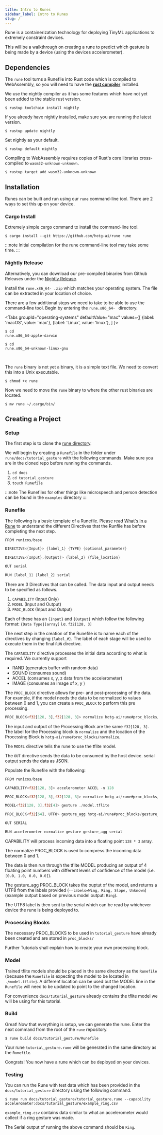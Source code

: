 ```yaml
---
title: Intro to Runes
sidebar_label: Intro to Runes
slug: /
---
```


Rune is a containerization technology for deploying TinyML applications to extremely constraint devices.

This will be a walkthrough on creating a rune to predict which gesture is being made by a device (using the devices accelerometer).

## Dependencies

The `rune` tool turns a Runefile into Rust code which is compiled to WebAssembly, so you will need to have the [**rust compiler**](https://rustup.rs/) installed.

We use the nightly compiler as it has some features which have not yet been added to the stable rust version.

```console
$ rustup toolchain install nightly
```

If you already have nightly installed, make sure you are running the latest version.

```console
$ rustup update nightly
```

Set nightly as your default.

```console
$ rustup default nightly
```

Compiling to WebAssembly requires copies of Rust's core libraries cross-compiled to `wasm32-unknown-unknown`.

```console
$ rustup target add wasm32-unknown-unknown
```

## Installation

Runes can be built and run using our `rune` command-line tool. There are 2 ways to set this up on your device.

### Cargo Install

Extremely simple cargo command to install the command-line tool.

```console
$ cargo install --git https://github.com/hotg-ai/rune rune
```

:::note
Initial compilation for the rune command-line tool may take some time.
:::

### Nightly Release

Alternatively, you can download our pre-compiled binaries from Github Releases under the [Nightly Release](https://github.com/hotg-ai/rune/releases/tag/nightly).

Install the `rune.x86_64- .zip` which matches your operating system. The file can be extracted in your location of choice.

There are a few additional steps we need to take to be able to use the command-line tool. Begin by entering the `rune.x86_64- ` directory.

<Tabs
  groupId="operating-systems"
  defaultValue="mac"
  values={[
    {label: 'macOS', value: 'mac'},
    {label: 'Linux', value: 'linux'},
  ]
}>
  <TabItem value="mac"><pre><code>$ cd rune.x86_64-apple-darwin</code></pre></TabItem>
  <TabItem value="linux"><pre><code>$ cd rune.x86_64-unknown-linux-gnu</code></pre></TabItem>
</Tabs> <br />

The `rune` binary is not yet a binary, it is a simple text file. We need to convert this into a Unix executable.

```console
$ chmod +x rune
```

Now we need to move the `rune` binary to where the other rust binaries are located.

```console
$ mv rune ~/.cargo/bin/
```

## Creating a Project

### Setup

The first step is to clone the [rune directory](https://github.com/hotg-ai/rune).

We will begin by creating a `Runefile` in the folder under `rune/docs/tutorial_gesture` with the following commands. Make sure you are in the cloned repo before running the commands.

1. `cd docs`
2. `cd tutorial_gesture`
3. `touch Runefile`

:::note
The Runefiles for other things like microspeech and person detection can be found in the `examples` directory
:::

### Runefile

The following is a basic template of a Runefile. Please read [What's In a Rune](https://tinyverse.substack.com/p/whats-in-a-rune) to understand the different Directives that the Runfile has before completing the next step.

```rust
FROM runicos/base

DIRECTIVE<{Input}> {label_1} {TYPE} {optional_parameter}

DIRECTIVE<{Input},{Output}> {label_2} {file_location}

OUT serial

RUN {label_1} {label_2} serial
```

There are 3 Directives that can be called. The data input and output needs to be specified as follows.

1. `CAPABILITY` (Input Only)
2. `MODEL` (Input and Output)
3. `PROC_BLOCK` (Input and Output)

Each of these has an `{Input}` and `{Output}` which follow the following format:
      `{Data Type}[array]` i.e. `f32[128, 3]`

The next step in the creation of the Runefile is to name each of the directives by changing `{label_#}`. The label of each stage will be used to execute them in the final `RUN` directive.

The `CAPABILITY` directive processes the initial data according to what is required. We currently support

- RAND (generates buffer with random data)
- SOUND (consumes sound)
- ACCEL (consumes x, y, z data from the accelerometer)
- IMAGE (consumes an image of x, y )

The `PROC_BLOCK` directive allows for pre- and post-processing of the data. For example, if the model needs the data to be normalized to values between 0 and 1, you can create a `PROC_BLOCK` to perform this pre processing.

```rust
PROC_BLOCK<f32[128, 3],f32[128, 3]> normalize hotg-ai/rune#proc_blocks/normalize
```

The input and output of the Processing Block are the same `f32[128, 3]`. The label for the Processing block is `normalize` and the location of the Processing Block is `hotg-ai/rune#proc_blocks/normalize`.

The `MODEL` directive tells the rune to use the tflite model.

The `OUT` directive sends the data to be consumed by the host  device. serial output sends the data as JSON.

Populate the Runefile with the following:

```rust title="Runefile"
FROM runicos/base

CAPABILITY<f32[128, 3]> accelerometer ACCEL -n 128

PROC_BLOCK<f32[128, 3],f32[128, 3]> normalize hotg-ai/rune#proc_blocks/normalize

MODEL<f32[128, 3],f32[4]> gesture ./model.tflite

PROC_BLOCK<f32[64], UTF8> gesture_agg hotg-ai/rune#proc_blocks/gesture_agg --labels=Wing,Ring,Slope,Unknown

OUT SERIAL

RUN accelerometer normalize gesture gesture_agg serial
```

CAPABILITY will process incoming data into a floating point `128 * 3` array.

The normalize PROC_BLOCK is used to compress the incoming data between 0 and 1.

The data is then run through the tflite MODEL producing an output of 4 floating point numbers with different levels of confidence of the model (i.e. `[0.0, 1.0, 0.0, 0.0]`).

The gesture_agg PROC_BLOCK takes the ouptut of the model, and returns a UTF8 from the labels provided (`--labels=Wing, Ring, Slope, Unknown`)
(example output based on previous model output: `Ring`).

The UTF8 label is then sent to the serial which can be read by whichever device the rune is being deployed to.

### Processing Blocks

The necessary PROC_BLOCKS to be used in `tutorial_gesture` have already been created and are stored in `proc_blocks/`

Further Tutorials shall explain how to create your own processing block.

### Model

Trained tflite models should be placed in the same directory as the `Runefile` (because the `Runefile` is expecting the model to be located in `./model.tflite`). A different location can be used but the MODEL line in the `Runefile` will need to be updated to point to the changed location.

For convenience `docs/tutorial_gesture` already contains the tflite model we will be using for this tutorial.

### Build

Great! Now that everything is setup, we can generate the rune. Enter the next command from the root of the `rune` repository.

```console
$ rune build docs/tutorial_gesture/Runefile
```

Your rune `tutorial_gesture.rune` will be generated in the same directory as the `Runefile`.

Congrats! You now have a rune which can be deployed on your devices.

### Testing

You can run the Rune with test data which has been provided in the `docs/tutorial_gesture` directory using the following command.

```console
$ rune run docs/tutorial_gesture/tutorial_gesture.rune --capability accelerometer:docs/tutorial_gesture/example_ring.csv
```

`example_ring.csv` contains data similar to what an accelerometer would collect if a ring gesture was made.

The Serial output of running the above command should be `Ring`.
